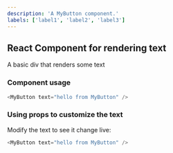 ```yaml
---
description: 'A MyButton component.'
labels: ['label1', 'label2', 'label3']
---
```



## React Component for rendering text

A basic div that renders some text

### Component usage
```js
<MyButton text="hello from MyButton" />
```

### Using props to customize the text

Modify the text to see it change live:
```js live
<MyButton text="hello from MyButton" />
```
